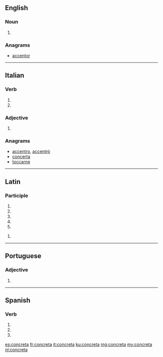 ==English==

===Noun===
{{head|en|noun plural form}}

# {{plural of|concretum|lang=en}}

===Anagrams===
* [[accentor#English|accentor]]

----

==Italian==

===Verb===
{{head|it|verb form}}

# {{inflection of|concretare||3|s|pres|indc|lang=it}}
# {{inflection of|concretare||2|s|impr|lang=it}}

===Adjective===
{{head|it|adjective form}}

# {{feminine singular of|concreto|lang=it}}

===Anagrams===
* [[accentro#Italian|accentro]], [[accentrò#Italian|accentrò]]
* [[concerta#Italian|concerta]]
* [[toccarne#Italian|toccarne]]

----

==Latin==

===Participle===
{{la-part-form|concrēta}}

# {{inflection of|concrētus||nom|f|s|lang=la}}
# {{inflection of|concrētus||nom|n|p|lang=la}}
# {{inflection of|concrētus||acc|n|p|lang=la}}
# {{inflection of|concrētus||voc|f|s|lang=la}}
# {{inflection of|concrētus||voc|n|p|lang=la}}

{{la-part-form|concrētā}}

# {{inflection of|concrētus||abl|f|s|lang=la}}

----

==Portuguese==

===Adjective===
{{head|pt|adjective form}}

# {{feminine singular of|concreto|lang=pt}}

----

==Spanish==

===Verb===
{{es-verb-form}}

# {{es-verb form of|ending=ar|mood=imperative|sense=affirmative|pers=2|formal=no|number=singular|concretar}}
# {{es-verb form of|ending=ar|mood=indicative|tense=present|pers=2|formal=yes|number=singular|concretar}}
# {{es-verb form of|ending=ar|mood=indicative|tense=present|pers=3|number=singular|concretar}}

[[es:concreta]]
[[fr:concreta]]
[[it:concreta]]
[[ku:concreta]]
[[mg:concreta]]
[[my:concreta]]
[[nl:concreta]]